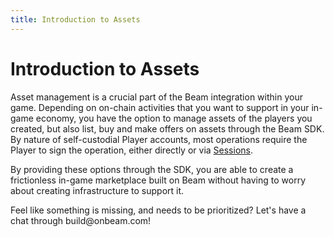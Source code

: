 ```yaml
---
title: Introduction to Assets
---
```



# Introduction to Assets

Asset management is a crucial part of the Beam integration within your game. Depending on on-chain activities that you want to support in your in-game economy, you have the option to manage assets of the players you created, but also list, buy and make offers on assets through the Beam SDK. By nature of self-custodial Player accounts, most operations require the Player to sign the operation, either directly or via [Sessions](../sessions/introduction).

By providing these options through the SDK, you are able to create a frictionless in-game marketplace built on Beam without having to worry about creating infrastructure to support it.

<Callout emoji="🛠️">
  Feel like something is missing, and needs to be prioritized? Let's have a chat through build@onbeam.com!
</Callout>
